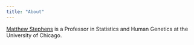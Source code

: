 ```yaml
---
title: "About"
---
```


[Matthew Stephens][github-io] is a Professor in Statistics and Human Genetics at the University of Chicago.

[github-io]: http://stephens999.github.io/

